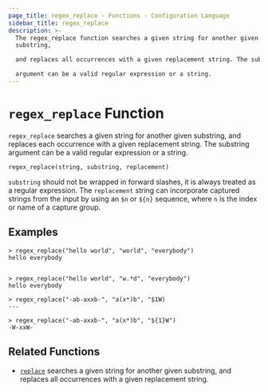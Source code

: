 ```yaml
---
page_title: regex_replace - Functions - Configuration Language
sidebar_title: regex_replace
description: >-
  The regex_replace function searches a given string for another given
  substring,

  and replaces all occurrences with a given replacement string. The substring

  argument can be a valid regular expression or a string.
---
```


# `regex_replace` Function

`regex_replace` searches a given string for another given substring, and
replaces each occurrence with a given replacement string. The substring
argument can be a valid regular expression or a string.

```hcl
regex_replace(string, substring, replacement)
```

`substring` should not be wrapped in forward slashes, it is always treated as a
regular expression. The `replacement` string can incorporate captured strings
from the input by using an `$n` or `${n}` sequence, where `n` is the index or
name of a capture group.

## Examples

```shell-session
> regex_replace("hello world", "world", "everybody")
hello everybody


> regex_replace("hello world", "w.*d", "everybody")
hello everybody

> regex_replace("-ab-axxb-", "a(x*)b", "$1W)
---

> regex_replace("-ab-axxb-", "a(x*)b", "${1}W")
-W-xxW-
```

## Related Functions

- [`replace`](//docs/templates/hcl_templates/functions/string/replace) searches a given string for another given
  substring, and replaces all occurrences with a given replacement string.
